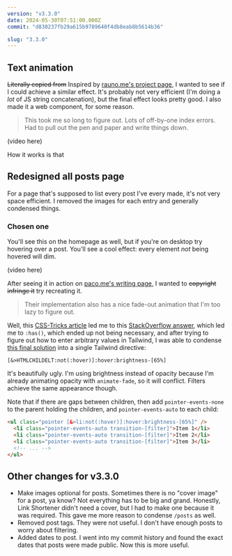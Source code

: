 ```yaml
---
version: "v3.3.0"
date: 2024-05-30T07:51:00.000Z
commit: "d830237fb29a615b9789640f4db8eab8b5614b36"

slug: "3.3.0"
---
```


## Text animation

~~Literally copied from~~ Inspired by [rauno.me's project page](https://rauno.me/projects), I wanted to see if I could achieve a similar effect. It's probably not very efficient (I'm doing a _lot_ of JS string concatenation), but the final effect looks pretty good. I also made it a web component, for some reason.

> This took me so long to figure out. Lots of off-by-one index errors. Had to pull out the pen and paper and write things down.

(video here)

How it works is that

## Redesigned all posts page

For a page that's supposed to list every post I've every made, it's not very space efficient. I removed the images for each entry and generally condensed things.

### Chosen one

You'll see this on the homepage as well, but if you're on desktop try hovering over a post. You'll see a cool effect: every element _not_ being hovered will dim.

(video here)

After seeing it in action on [paco.me's writing page](https://paco.me/writing), I wanted to ~~copyright infringe it~~ try recreating it.

> Their implementation also has a nice fade-out animation that I'm too lazy to figure out.

Well, this [CSS-Tricks article](https://css-tricks.com/hover-on-everything-but/) led me to this [StackOverflow answer](https://stackoverflow.com/a/12574836), which led me to `:has()`, which ended up not being necessary, and after trying to figure out how to enter arbitrary values in Tailwind, I was able to condense [this final solution](https://css-tricks.com/a-pure-css-gallery-focus-effect-with-not/) into a single Tailwind directive:

```
[&>HTMLCHILDELT:not(:hover)]:hover:brightness-[65%]
```

It's beautifully ugly. I'm using brightness instead of opacity because I'm already animating opacity with `animate-fade`, so it will conflict. Filters achieve the same appearance though.

Note that if there are gaps between children, then add `pointer-events-none` to the parent holding the children, and `pointer-events-auto` to each child:

```html
<ul class="pointer [&>li:not(:hover)]:hover:brightness-[65%]" />
  <li class="pointer-events-auto transition-[filter]">Item 1</li>
  <li class="pointer-events-auto transition-[filter]">Item 2</li>
  <li class="pointer-events-auto transition-[filter]">Item 3</li>
  <!-- ... -->
</ul>
```

## Other changes for v3.3.0

- Make images optional for posts. Sometimes there is no "cover image" for a post, ya know? Not everything has to be big and grand. Honestly, Link Shortener didn't need a cover, but I had to make one because it was required. This gave me more reason to condense `/posts` as well.
- Removed post tags. They were not useful. I don't have enough posts to worry about filtering.
- Added dates to post. I went into my commit history and found the exact dates that posts were made public. Now this is more useful.
